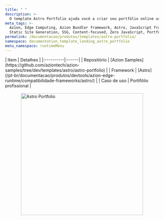 ```yaml
---
title: " "
description: >-
  O template Astro Portfolio ajuda você a criar seu portfólio online usando um exemplo baseado em Astro.
meta_tags: >-
  Azion, Edge Computing, Azion Bundler framework, Astro, JavaScript frameworks,
  Static Site Generation, SSG, Content-focused, Zero JavaScript, Portfolio
permalink: /documentacao/produtos/templates/astro-portfolio/
namespace: documentation_template_landing_astro_portfolio
menu_namespace: runtimeMenu
---
```




<div class="[&_.flex.flex-col]:!gap-4 [&_.flex.flex-col]:md:!gap-8 [&_.flex.flex-col]:2xl:!gap-16">
  <HeroHome
    title="Astro portfolio"
    description="O template Astro Portfolio ajuda você a criar seu portfólio online usando um exemplo baseado em Astro. "
    logos={[]}
    buttons={[
      { label: "Deploy template", link: "https://console.azion.com/create/astro/astro-portfolio", outlined: false, icon: "ai ai-azion", iconPos: "left" },
      { label: "Ver demo", link: "https://li3w5kcwhx.map.azionedge.net/", severity: "secondary" }
    ]}
  />
</div>

<div style="display: flex; gap: 1rem; align-items: center; flex-direction: row; flex-wrap: wrap;">
  <div style="flex: 1; min-width: 300px;">
    | Item | Detalhes |
    |:----------|:------|
    | Repositório | [Azion Samples](https://github.com/aziontech/azion-samples/tree/dev/templates/astro/astro-portfolio) |
    | Framework | [Astro](/pt-br/documentacao/produtos/devtools/azion-edge-runtime/compatibilidade-frameworks/astro/) |
    | Caso de uso | Portifólio profissional  |
  </div>
  <div style="display: flex; justify-content: center; align-items: center; flex: 1; min-width: 300px;">
    <img src="/assets/docs/images/uploads/template-showcase/astro/astro-portfolio.png" width="400" alt="Astro Portfolio" style="max-width: 100%; height: auto;" />
  </div>
</div>
